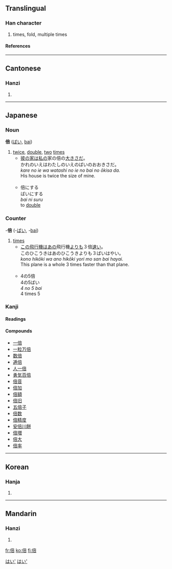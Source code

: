 ==Translingual==
===Han character===
{{Han char|rad=人|as=08|sn=10|four=2026<sub>1</sub>|canj=人卜廿口 (OYTR)}}
# times, fold, multiple times
====References====
{{Han ref|kx=0107.190|dkj=00760|dj=0228.040|hdz=10183.040|uh=500D|ud=20493|bh=ADBF|bd=44479}}
----
==Cantonese==
===Hanzi===
{{yue-hanzi|jyut=|y=pui5}}
# {{defn|Cantonese}}
----
== Japanese ==
===Noun===
'''倍''' ([[ばい]], [[bai]])
# [[twice]], [[double]], [[two]] [[times]]
#*[[彼]]の[[家]]は[[私]]の家の倍の[[大きい|大きさ]]だ。<br>かれのいえはわたしのいえのばいのおおきさだ。<br>''kare no ie wa watashi no ie no bai no ōkisa da.''<br>His house is twice the size of mine.<br><br>
#*倍にする<br>ばいにする<br>''bai ni suru''<br>to [[double]]

===Counter===
-'''倍''' (-[[ばい]], -[[bai]])
# [[times]]
#* [[この]][[飛行機]]は[[あの]]飛行機[[より]]も３倍[[速い]]。<br>このひこうきはあのひこうきよりも３ばいはやい。<br>''kono hikōki wa ano hikōki yori mo san bai hayai.''<br>This plane is a whole 3 times faster than that plane.<br><br>
#* 4の5倍<br>4の5ばい<br>''4 no 5 bai''<br>4 times 5


===Kanji===
{{ja-kanji|grade=|rs=人08}}
====Readings====
{{ja-readings|on=[[ばい]] ([[bai]])|kun=[[そむく]] ([[somuku]]), [[ます]] ([[masu]])}}

====Compounds====
*[[一倍]]
*[[一粒万倍]]
*[[数倍]]
*[[逓倍]]
*[[人一倍]]
*[[勇気百倍]]
*[[倍音]]
*[[倍加]]
*[[倍額]]
*[[倍旧]]
*[[五倍子]]
*[[倍数]]
*[[倍精度]]
*[[安倍川餅]]
*[[倍増]]
*[[倍大]]
*[[倍率]]




[[Category:Japanese nouns|はい']]
[[Category:Japanese counters|はい']]
----
==Korean==
===Hanja===
{{ko-hanja|hangeul=[[배]], [[패]]|rv=bae, pae|mr=pae, p'ae}}
# {{defn|Korean}}
----
==Mandarin==
===Hanzi===
{{cmn-hanzi|pin=[[bèi]] (bei4)|wg=pei<sup>4</sup>}}
# {{defn|Mandarin}}

[[fr:倍]]
[[ko:倍]]
[[fi:倍]]